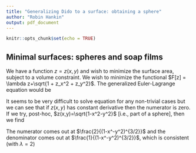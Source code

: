 ```yaml
---
title: "Generalizing Dido to a surface: obtaining a sphere"
author: "Robin Hankin"
output: pdf_document
---
```


```r
knitr::opts_chunk$set(echo = TRUE)
```

## Minimal surfaces: spheres and soap films

\newcommand{\di}[2]{\frac{\partial{#1}}{\partial{#2}}}
\newcommand{\cx}{\cosh{\left(\frac{x-x_0}{a}\right)}}
\newcommand{\sx}{\sinh{\left(\frac{x-x_0}{a}\right)}}
\newcommand{\tx}{\tanh{\left(\frac{x-x_0}{a}\right)}}
\newcommand{\sech}{\operatorname{sech}}
\newcommand{\el}[1]{\frac{d}{dx}\di{#1}{y'} - \di{#1}{y}}

We have a function $z=z(x,y)$ and wish to minimize the surface area,
subject to a volume constraint.  We wish to minimize the functional
$F[z] = \lambda z+\sqrt{1 + z_x^2 + z_y^2}$.  The generalized
Euler-Lagrange equation would be

\begin{equation}
\di{F}{z}-\sum\frac{d}{dx}\left(\di{F}{z_j}\right)=0
\end{equation}

\begin{eqnarray}
  \frac{d}{dx}\left(\di{F}{z_x}\right)
+ \frac{d}{dx}\left(\di{F}{z_x}\right)
&=& \di{F}{z}\nonumber\\
  \frac{d}{dx}\left(\frac{z_x}{\sqrt{1 + z_x^2 + z_y^2}}\right)
+ \frac{d}{dy}\left(\frac{z_y}{\sqrt{1 + z_x^2 + z_y^2}}\right)
&=& \lambda\nonumber\\
  \frac{z_{xx}(1+z_y^2)}{(1+z_x^2+z_y^2)^{3/2}} 
- \frac{z_xz_{xy} z_y}{(1+z_x^2+z_y^2)^{3/2}}
+ \frac{z_{yy}(1+z_x^2)}{(1+z_x^2+z_y^2)^{3/2}} 
- \frac{z_yz_{yx} z_x}{(1+z_x^2+z_y^2)^{3/2}}
&=& \lambda\nonumber\\
\frac{
  z_{xx}(1+z_y^2)
+ z_{yy}(1+z_x^2)
- 2z_xz_yz_{xy}
}{
 (1+z_x^2+z_y^2)^{3/2}
}
= \lambda\label{sphere}
\end{eqnarray}


It seems to be very difficult to solve equation \ref{sphere} for any
non-trivial cases but we can see that if $z(x,y)$ has constant
derivative then the numerator is zero.  If we try, post-hoc,
$z(x,y)=\sqrt{1-x^2-y^2}$ [i.e., part of a sphere], then we find

\begin{eqnarray}
z_x    &=&  \frac{x}{\sqrt{1-x^2-y^2}}\nonumber\\
z_y    &=&  \frac{y}{\sqrt{1-x^2-y^2}}\nonumber\\
z_{xx} &=& -\frac{1-y^2}{(1-x^2-y^2)^{3/2}}\nonumber\\
z_{yy} &=& -\frac{1-x^2}{(1-x^2-y^2)^{3/2}}\nonumber\\
z_{xy} &=& \frac{xy}{(1-x^2-y^2)^{3/2}}
\end{eqnarray}

The numerator comes out at $\frac{2}{(1-x^-y^2)^{3/2}}$ and the
denominator comes out at $\frac{1}{(1-x^-y^2)^{3/2}}$, which is
consistent (with $\lambda=2$)
